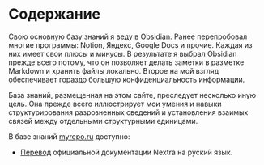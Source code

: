 # Содержание

Свою основную базу знаний я веду в [Obsidian](https://obsidian.md). Ранее перепробовал многие программы: Notion, Яндекс, Google Docs и прочие. Каждая из них имеет свои плюсы и минусы. В результате я выбрал Obsidian прежде всего потому, что он позволяет делать заметки в разметке Markdown и хранить файлы локально. Второе на мой взгляд обеспечивает гораздо большую конфиденциальность информации.

База знаний, размещенная на этом сайте, преследует несколько иную цель. Она прежде всего иллюстрирует мои умения и навыки структурирования разрозненных сведений и установления взаимых связей между отдельными структурными единицами.

В базе знаний [myrepo.ru](https://www.myrepo.ru/knowledge-base/intro) доступно:

- [Перевод](./nextra/) официальной документации Nextra на руский язык.
